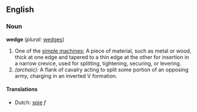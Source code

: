 ==English==

=== Noun ===
'''wedge'''  (''plural:'' [[wedges]])
{{wikipedia}}
# One of the [[simple machine]]s; A piece of material, such as metal or wood, thick at one edge and tapered to a thin edge at the other for insertion in a narrow crevice, used for splitting, tightening, securing, or levering.
#''(archaic):'' A flank of cavalry acting to split some portion of an opposing army, charging in an inverted V formation.

==== Translations ====
*Dutch: [[spie]] ''f''